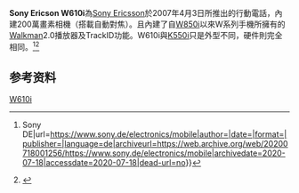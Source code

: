 {{Infobox Mobile
| name = Sony Ericsson W610i
| image = W610i_back.JPG
| screen = 1.9英寸 176×220[[像素|像素]]<br />260000色[[TFD|TFD]]彩屏
| ringtone = 64和弦
| memory = 动态内存64MB
| networks = [[GSM|GSM]] 850/900/1800/1900 MHz
| connectivity = [[USB|USB]]、[[藍牙|藍牙]]、[[紅外線|紅外線]]
| size = 102×46×14 mm
| weight = 85[[克|克]]
}}
'''Sony Ericson W610i'''為[[Sony_Ericsson|Sony Ericsson]]於2007年4月3日所推出的行動電話，內建200萬畫素相機（搭載自動對焦）。且內建了自[[Sony_Ericsson_W850i|W850i]]以來W系列手機所擁有的[[Walkman|Walkman]]2.0播放器及TrackID功能。W610i與[[Sony_Ericsson_K550i|K550i]]只是外型不同，硬件則完全相同。<ref>{{Cite web|title=Auf der Suche nach den besten Android Smartphones? {{!}} Sony DE|url=https://www.sony.de/electronics/mobile|author=|date=|format=|publisher=|language=de|archiveurl=https://web.archive.org/web/20200718001256/https://www.sony.de/electronics/mobile|archivedate=2020-07-18|accessdate=2020-07-18|dead-url=no}}</ref><ref>{{Cite web|title=WALKMAN轻薄音乐手机王！索爱W610爆低价|url=http://tech.sina.com.cn/mobile/n/2007-05-14/1121309058.shtml|accessdate=|author=|date=|format=|publisher=|language=中文|archiveurl=https://web.archive.org/web/20200718082052/http://tech.sina.com.cn/mobile/n/2007-05-14/1121309058.shtml|archivedate=2020-07-18|dead-url=no}}</ref>



== 参考资料 ==
{{reflist|2}}
{{科学技术小作品}}
{{SEphones}}

[[Category:索尼愛立信手機|W610i]]